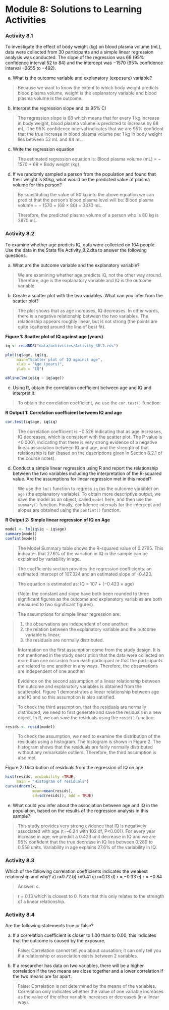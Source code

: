 # Module 8: Solutions to Learning Activities {-}

### Activity 8.1 {-}

To investigate the effect of body weight (kg) on blood plasma volume (mL), data were collected from 30 participants and a simple linear regression analysis was conducted. The slope of the regression was 68 (95% confidence interval 52 to 84) and the intercept was −1570 (95% confidence interval −2655 to −492).

a) What is the outcome variable and explanatory (exposure) variable?

> Because we want to know the extent to which body weight predicts blood plasma volume, weight is the explanatory variable and blood plasma volume is the outcome.

b) Interpret the regression slope and its 95% CI

> The regression slope is 68 which means that for every 1 kg increase in body weight, blood plasma volume is predicted to increase by 68 mL. The 95% confidence interval indicates that we are 95% confident that the true increase in blood plasma volume per 1 kg in body weight lies between 52 mL and 84 mL.

c) Write the regression equation

> The estimated regression equation is: Blood plasma volume (mL) = − 1570 + 68 × Body weight (kg)

d) If we randomly sampled a person from the population and found that their weight is 80kg, what would be the predicted value of plasma volume for this person?

> By substituting the value of 80 kg into the above equation we can predict that the person’s blood plasma level will be: Blood plasma volume = − 1570 + (68 × 80) = 3870 mL.

> Therefore, the predicted plasma volume of a person who is 80 kg is 3870 mL.

### Activity 8.2 {-}

To examine whether age predicts IQ, data were collected on 104 people. Use the data in the Stata file Activity_8.2.dta to answer the following questions.

a) What are the outcome variable and the explanatory variable?

> We are examining whether age predicts IQ, not the other way around. Therefore, age is the explanatory variable and IQ is the outcome variable.

b) Create a scatter plot with the two variables. What can you infer from the scatter plot?

> The plot shows that as age increases, IQ decreases. In other words, there is a negative relationship between the two variables. The relationship appears roughly linear, but is not strong (the points are quite scattered around the line of best fit).

**Figure 1: Scatter plot of IQ against age (years)**
```r
iq <- readRDS("data/activities/Activity_S8.2.rds")

plot(iq$age, iq$iq, 
     main="Scatter plot of IQ against age",
     xlab = "Age (years)",
     ylab = "IQ")

abline(lm(iq$iq ~ iq$age))
```
 
c) Using R, obtain the correlation coefficient between age and IQ and interpret it.

> To obtain the correlation coefficient, we use the `cor.test()` function:

**R Output 1: Correlation coefficient between IQ and age**
```r
cor.test(iq$age, iq$iq)
```
> The correlation coefficient is −0.526 indicating that as age increases, IQ decreases, which is consistent with the scatter plot. The P value is <0.0001, indicating that there is very strong evidence of a negative linear association between IQ and age, and the strength of that relationship is fair (based on the descriptions given in Section 8.2.1 of the course notes).

d) Conduct a simple linear regression using R and report the relationship between the two variables including the interpretation of the R-squared value. Are the assumptions for linear regression met in this model?

> We use the `lm()` function to regress `iq` (as the outcome variable) on `age` (the explanatory variable). To obtain more descriptive output, we save the model as an object, called `model` here, and then use the `summary()` function. Finally, confidence intervals for the intercept and slopes are obtained using the `confint()` function.

**R Output 2: Simple linear regression of IQ on Age**
```r
model <- lm(iq$iq ~ iq$age)
summary(model)
confint(model)
```
> The Model Summary table shows the R-squared value of 0.2765. This indicates that 27.6% of the variation in IQ in the sample can be explained by variability in age.

> The coefficients section provides the regression coefficients: an estimated intercept of 107.324 and an estimated slope of -0.423.

> The equation is estimated as:	IQ = 107 + (−0.423 × age)

> (Note: the constant and slope have both been rounded to three significant figures as the outcome and explanatory variables are both measured to two significant figures).

>The assumptions for simple linear regression are:

>1.	the observations are independent of one another;
>2.	the relation between the explanatory variable and the outcome variable is linear; 
>3.	the residuals are normally distributed.

> Information on the first assumption come from the study design. It is not mentioned in the study description that the data were collected on more than one occasion from each participant or that the participants are related to one another in any ways. Therefore, the observations are independent of one another.

> Evidence on the second assumption of a linear relationship between the outcome and explanatory variables is obtained from the scatterplot. Figure 1 demonstrates a linear relationship between age and IQ and so this assumption is also satisfied. 

> To check the third assumption, that the residuals are normally distributed, we need to first generate and save the residuals in a new object. In R, we can save the residuals using the `resid()` function:

```r
resids <- resid(model)
```

> To check the assumption, we need to examine the distribution of the residuals using a histogram. The histogram is shown in Figure 2. The histogram shows that the residuals are fairly normally distributed without any remarkable outliers. Therefore, the third assumption is also met.

Figure 2: Distribution of residuals from the regression of IQ on age
```r

hist(resids, probability =TRUE,
     main = "Histogram of residuals")
curve(dnorm(x,
            mean=mean(resids),
            sd=sd(resids)), add = TRUE)
```

e) What could you infer about the association between age and IQ in the population, based on the results of the regression analysis in this sample?

> This study provides very strong evidence that IQ is negatively associated with age (t=–6.24 with 102 df, P<0.001). For every year increase in age, we predict a 0.423 unit decrease in IQ and we are 95% confident that the true decrease in IQ lies between 0.289 to 0.558 units. Variability in age explains 27.6% of the variability in IQ.

### Activity 8.3 {-}

Which of the following correlation coefficients indicates the weakest relationship and why?
a) r=0.72
b) r=0.41
c) r=0.13
d) r = −0.33
e) r = −0.84

> Answer: c.

> r = 0.13 which is closest to 0. Note that this only relates to the strength of a linear relationship.

### Activity 8.4 {-}

Are the following statements true or false?

a) If a correlation coefficient is closer to 1.00 than to 0.00, this indicates that the outcome is caused by the exposure.

> False: Correlation cannot tell you about causation; it can only tell you if a relationship or association exists between 2 variables.

b) If a researcher has data on two variables, there will be a higher correlation if the two means are close together and a lower correlation if the two means are far apart.

> False: Correlation is not determined by the means of the variables. Correlation only indicates whether the value of one variable increases as the value of the other variable increases or decreases (in a linear way).
